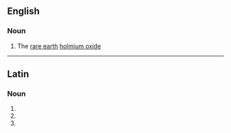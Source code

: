 {{also|hólmia}}

==English==

===Noun===
{{en-noun|-}}

# {{lb|en|inorganic compound}} The [[rare earth]] [[holmium oxide]]

----

==Latin==

===Noun===
{{la-noun-form|holmia}}

# {{inflection of|holmium||nom|p|lang=la}}
# {{inflection of|holmium||acc|p|lang=la}}
# {{inflection of|holmium||voc|p|lang=la}}